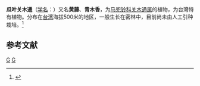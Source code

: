 {{Speciesbox 
| genus = Isotrema 
| species = cucurbitifolium
| authority = ([[早田文藏|Hayata]]) X. X. Zhu, S. Liao & J. S. Ma
| status = VU
| status_system = iucn3.1
|status_ref= <ref>{{IUCN2008|assessors=China Plant Specialist Group|year=2004|id=46473|title=Aristolochia cucurbitifolia|downloaded=2009-02-21}}</ref>
| synonyms = 
* 瓜叶马兜铃 ''Aristolochia cucurbitifolia'' Hayata
| synonyms_ref = <ref name="biods.2019183">{{cite journal |last1=Xinxin |first1=Zhu |last2=Jun |first2=Wang |last3=Shuai |first3=Liao |last4=Jinshuang |first4=Ma |title=Synopsis of Aristolochia L. and Isotrema Raf. (Aristolochiaceae) in China |journal=Biodiversity Science |date=2019-10-20 |volume=27 |issue=10 |pages=1143 |doi=10.17520/biods.2019183}}</ref>
}}
'''瓜叶关木通'''（[[学名|学名]]：{{lang|la|''Isotrema cucurbitifolium''}}）又名'''黄藤'''、'''青木香'''，为[[马兜铃科|马兜铃科]][[关木通属|关木通属]]的植物，为台灣特有植物。分布在[[台湾|台湾]]海拔500米的地区，一般生长在密林中，目前尚未由人工引种栽培。<ref>{{cite web| url =http://www.bioinfo.cn/db05/KmzwSpecies.php?action=view&id=1055| title =瓜叶马兜铃| work =《中国高等植物数据库全库》| publisher =中国科学院微生物研究所| author =昆明植物研究所| accessdate =2009-02-22| deadurl =yes| archiveurl =https://web.archive.org/web/20160305032223/http://www.bioinfo.cn/db05/KmzwSpecies.php?action=view&id=1055| archivedate =2016-03-05}}</ref>

==参考文献==
{{reflist}}

{{Taxonbar|from=Q89019341}}
[[Category:关木通属|G]]
[[Category:臺灣特有植物|G]]
{{植物小作品}}